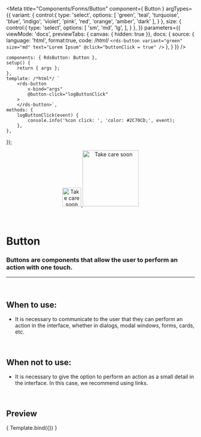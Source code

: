 
<Meta
	title="Components/Forms/Button"
	component={ Button }
	argTypes={{
		variant: {
			control:{
				type: 'select',
				options: [
					'green',
					'teal',
					'turquoise',
					'blue',
					'indigo',
					'violet',
					'pink',
					'red',
					'orange',
					'amber',
					'dark'
				],
			}
		},
		size: {
			control:{
				type: 'select',
				options: [
					'sm',
					'md',
					'lg',
				],
			}
		},
	}}
	parameters={{
		viewMode: 'docs',
		previewTabs: { canvas: { hidden: true }},
		docs: {
			source: {
				language: 'html',
				format:true,
				code: /*html*/ 
`<rds-button
	variant="green"
	size="md"
	text="Lorem Ipsum"
    @click="buttonClick = true"
/>`
			},
		}
	}}
/>

	components: { RdsButton: Button },
	setup() {
		return { args };
	},
	template: /*html*/ `
		<rds-button
			v-bind="args"
            @button-click="logButtonClick"
		>
		</rds-button>`,
    methods: {
		logButtonClick(event) {
			console.info('%con click: ', 'color: #2C70CD;', event);
		},
	},
});

<div align="center" style={{display: 'flex'}}>
    <a href="https://rahulaher.netlify.app">
        <img src="https://rahulaher.netlify.app/img/logo/glyph-black-colored.svg" alt="Take care soon" width="50" />
        <img src="https://rahulaher.netlify.app/img/logo/word-black-colored.svg" alt="Take care soon" width="150" />
    </a>
</div>

<br />
<br />

# Button

### Buttons are components that allow the user to perform an action with one touch.
---
<br />

## When to use:
- It is necessary to communicate to the user that they can perform an action in the interface, whether in dialogs, modal windows, forms, cards, etc.


<br />

## When not to use:
- It is necessary to give the option to perform an action as a small detail in the interface. In this case, we recommend using links.

<br />

## Preview

<Canvas>
	<Story
		name="Button"
		args={{
			variant: 'green',
			size: 'md',
			text: 'Button',
			block: false,
		}}
	>
		{ Template.bind({}) }
	</Story>
</Canvas>

<ArgsTable story="Button" />
